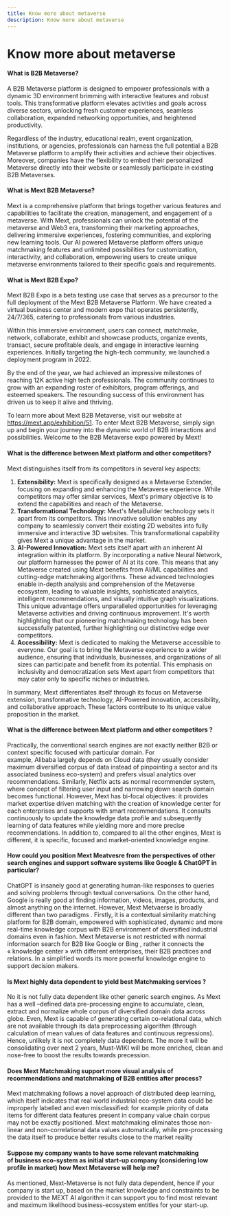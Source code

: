 ```yaml
---
title: Know more about metaverse
description: Know more about metaverse
---
```


# Know more about metaverse

#### What is B2B Metaverse?

A B2B Metaverse platform is designed to empower professionals with a dynamic 3D environment brimming with interactive features and robust tools. This transformative platform elevates activities and goals across diverse sectors, unlocking fresh customer experiences, seamless collaboration, expanded networking opportunities, and heightened productivity.

Regardless of the industry, educational realm, event organization, institutions, or agencies, professionals can harness the full potential a B2B Metaverse platform to amplify their activities and achieve their objectives. Moreover, companies have the flexibility to embed their personalized Metaverse directly into their website or seamlessly participate in existing B2B Metaverses.

#### What is Mext B2B Metaverse?

Mext is a comprehensive platform that brings together various features and capabilities to facilitate the creation, management, and engagement of a metaverse. With Mext, professionals can unlock the potential of the metaverse and Web3 era, transforming their marketing approaches, delivering immersive experiences, fostering communities, and exploring new learning tools. Our AI powered Metaverse platform offers unique matchmaking features and unlimited possibilities for customization, interactivity, and collaboration, empowering users to create unique metaverse environments tailored to their specific goals and requirements.

#### What is Mext B2B Expo?

Mext B2B Expo is a beta testing use case that serves as a precursor to the full deployment of the Mext B2B Metaverse Platform. We have created a virtual business center and modern expo that operates persistently, 24/7/365, catering to professionals from various industries.

Within this immersive environment, users can connect, matchmake, network, collaborate, exhibit and showcase products, organize events, transact, secure profitable deals, and engage in interactive learning experiences. Initially targeting the high-tech community, we launched a deployment program in 2022.

By the end of the year, we had achieved an impressive milestones of reaching 12K active high tech professionals. The community continues to grow with an expanding roster of exhibitors, program offerings, and esteemed speakers. The resounding success of this environment has driven us to keep it alive and thriving.

To learn more about Mext B2B Metaverse, visit our website at https://mext.app/exhibition/51. To enter Mext B2B Metaverse, simply sign up and begin your journey into the dynamic world of B2B interactions and possibilities. Welcome to the B2B Metaverse expo powered by Mext!

#### What is the difference between Mext platform and other competitors?

Mext distinguishes itself from its competitors in several key aspects:

1. **Extensibility:** Mext is specifically designed as a Metaverse Extender, focusing on expanding and enhancing the Metaverse experience. While competitors may offer similar services, Mext's primary objective is to extend the capabilities and reach of the Metaverse.
2. **Transformational Technology:** Mext's MetaBuilder technology sets it apart from its competitors. This innovative solution enables any company to seamlessly convert their existing 2D websites into fully immersive and interactive 3D websites. This transformational capability gives Mext a unique advantage in the market.
3. **AI-Powered Innovation:** Mext sets itself apart with an inherent AI integration within its platform. By incorporating a native Neural Network, our platform harnesses the power of AI at its core. This means that any Metaverse created using Mext benefits from AI/ML capabilities and cutting-edge matchmaking algorithms. These advanced technologies enable in-depth analysis and comprehension of the Metaverse ecosystem, leading to valuable insights, sophisticated analytics, intelligent recommendations, and visually intuitive graph visualizations. This unique advantage offers unparalleled opportunities for leveraging Metaverse activities and driving continuous improvement. It's worth highlighting that our pioneering matchmaking technology has been successfully patented, further highlighting our distinctive edge over competitors.
4. **Accessibility:** Mext is dedicated to making the Metaverse accessible to everyone. Our goal is to bring the Metaverse experience to a wider audience, ensuring that individuals, businesses, and organizations of all sizes can participate and benefit from its potential. This emphasis on inclusivity and democratization sets Mext apart from competitors that may cater only to specific niches or industries.

In summary, Mext differentiates itself through its focus on Metaverse extension, transformative technology, AI-Powered innovation, accessibility, and collaborative approach. These factors contribute to its unique value proposition in the market.

#### What is the difference between Mext platform and other competitors ?

Practically, the conventional search engines are not exactly neither B2B or context specific focused with particular domain. For example, Alibaba largely depends on Cloud data (they usually consider maximum diversified corpus of data instead of pinpointing a sector and its associated business eco-system) and prefers visual analytics over recommendations. Similarly, Netflix acts as normal recommender system, where concept of filtering user input and narrowing down search domain becomes functional. However, Mext has bi-focal objectives: it provides market expertise driven matching with the creation of knowledge center for each enterprises and supports with smart recommendations. It consults continuously to update the knowledge data profile and subsequently learning of data features while yielding more and more precise recommendations. In addition to, compared to all the other engines, Mext is different, it is specific, focused and market-oriented knowledge engine.

#### How could you position Mext Meatvesre from the perspectives of other search engines and support software systems like Google & ChatGPT in particular? 

ChatGPT is insanely good at generating human-like responses to queries and solving problems through textual conversations. On the other hand, Google is really good at finding information, videos, images, products, and almost anything on the internet. However, Mext Metvaerse is broadly different than two paradigms . Firstly, it is a contextual similarity matching platform for B2B domain, empowered with sophisticated, dynamic and more real-time knowledge corpus with B2B environment of diversified industrial domains even in fashion. Mext Metaverse is not restricted with normal information search for B2B like Google or Bing , rather it connects the « knowledge center » with different enterprises, their B2B practices and relations. In a simplified words its more powerful knowledge engine to support decision makers.

#### Is Mext highly data dependent to yield best Matchmaking services ? 

No it is not fully data dependent like other generic search engines. As Mext has a well –defined data pre-processing engine to accumulate, clean, extract and normalize whole corpus of diversified domain data across globe. Even, Mext is capable of generating certain co-relational data, which are not available through its data preprocessing algorithm (through calculation of mean values of data features and continuous regressions). Hence, unlikely it is not completely data dependent. The more it will be consolidating over next 2 years, Must-WIKI will be more enriched, clean and nose-free to boost the results towards precession.

#### Does Mext Matchmaking support more visual analysis of recommendations and matchmaking of B2B entities after process?

Mext matchmaking follows a novel approach of distributed deep learning, which itself indicates that real world industrial eco-system data could be improperly labelled and even misclassified: for example priority of data items for different data features present in company value chain corpus may not be exactly positioned. Mext matchmaking eliminates those non-linear and non-correlational data values automatically, while pre-processing the data itself to produce better results close to the market reality

#### Suppose my company wants to have some relevant matchmaking of business eco-system as initial start-up company (considering low profile in market) how Mext Metaverse will help me?

As mentioned, Mext-Metaverse is not fully data dependent, hence if your company is start up, based on the market knowledge and constraints to be provided to the MEXT AI algorithm it can support you to find most relevant and maximum likelihood business-ecosystem entitles for your start-up.
